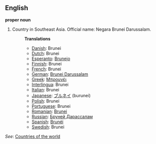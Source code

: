 ==English==

'''proper noun'''

# Country in Southeast Asia. Official name: Negara Brunei Darussalam.
#:'''Translations'''
#:*[[Danish]]: Brunei
#:*[[Dutch]]: Brunei
#:*[[Esperanto]]: [[Brunejo]]
#:*[[Finnish]]: Brunei
#:*[[French]]: Brunei
#:*[[German]]: [[Brunei Darussalam]]
#:*[[Greek]]: [[Μπρουνέι]]
#:*[[Interlingua]]: Brunei
#:*[[Italian]]: Brunei
#:*[[Japanese]]: [[ブルネイ]] (burunei)
#:*[[Polish]]: Brunei
#:*[[Portuguese]]: Brunei
#:*[[Romanian]]: [[Brunei]]
#:*[[Russian]]: [[Бруней Дарассалам]]
#:*[[Spanish]]: [[Brunéi]]
#:*[[Swedish]]: Brunei

''See'': [[Countries of the world]]